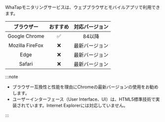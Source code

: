 WhaTapモニタリングサービスは、ウェブブラウザとモバイルアプリで利用できます。

|      ブラウザー      |               おすすめ              | 対応バージョン |
| :-------------: | :-----------------------------: | :-----: |
|  Google Chrome  | <span class='emoji-ok'>✅</span> |   84以降  |
| Mozilla FireFox | <span class='emoji-no'>❌</span> | 最新バージョン |
|       Edge      | <span class='emoji-no'>❌</span> | 最新バージョン |
|      Safari     | <span class='emoji-no'>❌</span> | 最新バージョン |

:::note

-   ブラウザー互換性と性能を理由にChromeの最新バージョンの使用をお勧めします。
-   ユーザーインターフェース（User Interface、UI）は、HTML5標準技術で実装されています。Internet Explorerには対応していません。

:::
